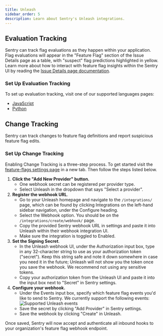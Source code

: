 ```yaml
---
title: Unleash
sidebar_order: 5
description: Learn about Sentry's Unleash integrations.
---
```


## Evaluation Tracking

Sentry can track flag evaluations as they happen within your application.  Flag evaluations will appear in the "Feature Flag" section of the Issue Details page as a table, with "suspect" flag predictions highlighted in yellow. Learn more about how to interact with feature flag insights within the Sentry UI by reading the [Issue Details page documentation](/product/issues/issue-details/#feature-flags).

### Set Up Evaluation Tracking

To set up evaluation tracking, visit one of our supported languages pages:
* [JavaScript](/platforms/javascript/configuration/integrations/unleash/)
* [Python](/platforms/python/integrations/feature-flags/unleash/)

## Change Tracking

Sentry can track changes to feature flag definitions and report suspicious feature flag edits.

### Set Up Change Tracking

Enabling Change Tracking is a three-step process. To get started visit the [feature-flags settings page](https://sentry.io/orgredirect/organizations/:orgslug/settings/feature-flags) in a new tab. Then follow the steps listed below.

1. **Click the "Add New Provider" button.**
    - One webhook secret can be registered per provider type.
    - Select Unleash in the dropdown that says "Select a provider".
2. **Register the webhook URL**.
    - Go to your Unleash homepage and navigate to the `/integrations/` page, which can be found by clicking Integrations on the left-hand sidebar navigation, under the Configure heading.
    - Select the Webhook option. You should be on the `/integrations/create/webhook/` page.
    - Copy the provided Sentry webhook URL in settings and paste it into Unleash within their webhook integration UI.
    - Make sure the integration is toggled to Enabled.
3. **Set the Signing Secret**.
    - In the Unleash webhook UI, under the Authorization input box, type in any 32-character string to use as your authorization token ("secret"). Keep this string safe and note it down somewhere in case you need it in the future; Unleash will not show you the token once you save the webhook. We recommend not using any sensitive tokens.
    - Copy your authorization token from the Unleash UI and paste it into the input box next to "Secret" in Sentry settings.
4. **Configure your webhook.**
    - Under the Events input box, specify which feature flag events you'd like to send to Sentry. We currently support the following events: ![Supported Unleash events](./img/unleash-events.png)
    - Save the secret by clicking "Add Provider" in Sentry settings.
    - Save the webhook by clicking "Create" in Unleash.

Once saved, Sentry will now accept and authenticate all inbound hooks to your organization's feature flag webhook endpoint.
